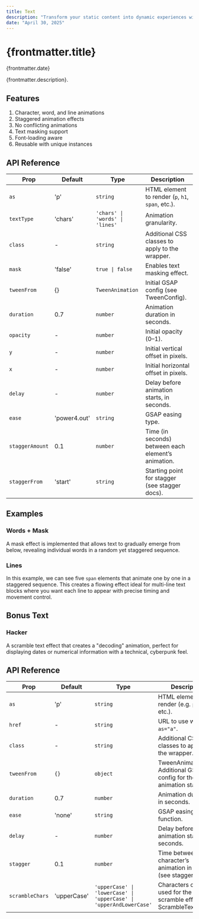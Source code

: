 ```yaml
---
title: Text
description: "Transform your static content into dynamic experiences with our Text component. This versatile animation tool brings elegance and motion to your words, making information more engaging and memorable without complex setup"
date: "April 30, 2025"
---
```


# {frontmatter.title}
<span>{frontmatter.date}</span>

{frontmatter.description}.

<PreviewComponent name="TextMain" />

## Features
1. <span>Character, word, and line animations</span>
2. <span>Staggered animation effects</span>
3. <span>No conflicting animations</span>
4. <span>Text masking support</span>
5. <span>Font-loading aware</span>
6. <span>Reusable with unique instances</span>

## API Reference

| Prop            | Default          | Type                          | Description                                                                                                       |
| --------------- | ---------------- | ----------------------------- | ----------------------------------------------------------------------------------------------------------------- |
| `as`            | 'p'            | `string`                      | HTML element to render (`p`, `h1`, `span`, etc.).                                                                 |
| `textType`      | 'chars'        | `'chars' \| 'words' \| 'lines'` | Animation granularity.                                                                                            |
| `class`         | -             | `string`                      | Additional CSS classes to apply to the wrapper.                                                                  |
| `mask`          | 'false'        | `true \| false`             | Enables text masking effect.                                                                                     |
| `tweenFrom`     | {}             | `TweenAnimation`              | Initial GSAP config (see <ExternalLink href="https://greensock.com/docs/v3/GSAP/TweenVars">TweenConfig</ExternalLink>). |
| `duration`      | 0.7            | `number`                      | Animation duration in seconds.                                                                                   |
| `opacity`       | -              | `number`                      | Initial opacity (0–1).                                                                                            |
| `y`             | -              | `number`                      | Initial vertical offset in pixels.                                                                               |
| `x`             | -      | `number`                      | Initial horizontal offset in pixels.                                                                             |
| `delay`         | -      | `number`                      | Delay before animation starts, in seconds.                                                                        |
| `ease`          | 'power4.out'   | `string`                      | <ExternalLink href="https://greensock.com/docs/v3/Eases">GSAP easing</ExternalLink> type.                          |
| `staggerAmount` | 0.1            | `number`                      | Time (in seconds) between each element’s animation.                                                              |
| `staggerFrom`   | 'start'        | `string`                      | Starting point for stagger (see <ExternalLink href="https://greensock.com/docs/v3/GSAP/Timeline/stagger">stagger docs</ExternalLink>). |

## Examples
### Words + Mask
A mask effect is implemented that allows text to gradually emerge from below, revealing individual words in a random yet staggered sequence.

<PreviewComponent name="TextWords" />

### Lines
In this example, we can see five `span` elements that animate one by one in a staggered sequence. This creates a flowing effect ideal for multi-line text blocks where you want each line to appear with precise timing and movement control.
<PreviewComponent name="TextLines" />

## Bonus Text
### Hacker
A scramble text effect that creates a "decoding" animation, perfect for displaying dates or numerical information with a technical, cyberpunk feel.
<PreviewComponent name="TextHackerMain" />

## API Reference

| Prop            | Default       | Type                                                                 | Description                                                                                         |
| --------------- | ------------- | -------------------------------------------------------------------- | --------------------------------------------------------------------------------------------------- |
| `as`            |'p'         | `string`                                                             | HTML element to render (e.g. `p`, `h1`, `a`, etc.).                                                 |
| `href`          | -   | `string`                                                             | URL to use when `as="a"`.                                                                           |
| `class`         | -          | `string`                                                             | Additional CSS classes to apply to the wrapper.                                                     |
| `tweenFrom`     | `{}`          | `object` | <ExternalLink href="https://gsap.com/docs/v3/GSAP/Tween/">TweenAnimation</ExternalLink> Additional GSAP config for the initial animation state.                                             |
| `duration`      | 0.7         | `number`                                                             | Animation duration in seconds.                                                                      |
| `ease`          | 'none'      | `string`                                                             | <ExternalLink href="https://greensock.com/docs/v3/Eases">GSAP easing</ExternalLink> function.      |
| `delay`         | -   | `number`                                                             | Delay before the animation starts, in seconds.                                                      |
| `stagger`       | 0.1         | `number`                                                             | Time between each character’s animation in seconds (see <ExternalLink href="https://gsap.com/resources/getting-started/Staggers/">stagger docs</ExternalLink>). |
| `scrambleChars` |  'upperCase'                  | `'upperCase' \| 'lowerCase' \| 'upperCase' \| 'upperAndLowerCase'`                                                            | Characters or mode used for the scramble effect (see <ExternalLink href="https://gsap.com/docs/v3/Plugins/ScrambleTextPlugin/#config-object">ScrambleTextPlugin</ExternalLink>). |
